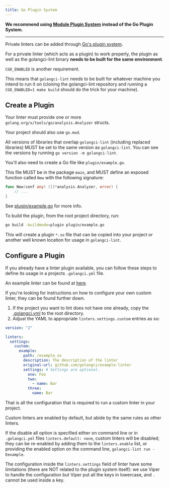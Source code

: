 ```yaml
---
title: Go Plugin System
---
```


**We recommend using [Module Plugin System](/plugins/module-plugins) instead of the Go Plugin System.**

---

Private linters can be added through [Go's plugin system](https://pkg.go.dev/plugin).

For a private linter (which acts as a plugin) to work properly,
the plugin as well as the golangci-lint binary **needs to be built for the same environment**.

`CGO_ENABLED` is another requirement.

This means that `golangci-lint` needs to be built for whatever machine you intend to run it on
(cloning the golangci-lint repository and running a `CGO_ENABLED=1 make build` should do the trick for your machine).

## Create a Plugin

Your linter must provide one or more `golang.org/x/tools/go/analysis.Analyzer` structs.

Your project should also use `go.mod`.

All versions of libraries that overlap `golangci-lint` (including replaced libraries) MUST be set to the same version as `golangci-lint`.
You can see the versions by running `go version -m golangci-lint`.

You'll also need to create a Go file like `plugin/example.go`.

This file MUST be in the package `main`, and MUST define an exposed function called `New` with the following signature:
```go
func New(conf any) ([]*analysis.Analyzer, error) {
	// ...
}
```

See [plugin/example.go](https://github.com/golangci/example-plugin-linter/blob/HEAD/plugin/example.go) for more info.

To build the plugin, from the root project directory, run:
```bash
go build -buildmode=plugin plugin/example.go
```

This will create a plugin `*.so` file that can be copied into your project or another well known location for usage in `golangci-lint`.

## Configure a Plugin

If you already have a linter plugin available, you can follow these steps to define its usage in a projects `.golangci.yml` file.

An example linter can be found at [here](https://github.com/golangci/example-plugin-linter).

If you're looking for instructions on how to configure your own custom linter, they can be found further down.

1. If the project you want to lint does not have one already, copy the [.golangci.yml](https://github.com/golangci/golangci-lint/blob/HEAD/.golangci.yml) to the root directory.
2. Adjust the YAML to appropriate `linters.settings.custom` entries as so:
  ```yaml title=.golangci.yml
  version: "2"

  linters:
    settings:
      custom:
        example:
          path: /example.so
          description: The description of the linter
          original-url: github.com/golangci/example-linter
          settings: # Settings are optional.
            one: Foo
            two:
              - name: Bar
            three:
              name: Bar
  ```

That is all the configuration that is required to run a custom linter in your project.

Custom linters are enabled by default, but abide by the same rules as other linters.

If the disable all option is specified either on command line or in `.golangci.yml` files `linters.default: none`, custom linters will be disabled;
they can be re-enabled by adding them to the `linters.enable` list,
or providing the enabled option on the command line, `golangci-lint run -Eexample`.

The configuration inside the `linters.settings` field of linter have some limitations (there are NOT related to the plugin system itself):
we use Viper to handle the configuration but Viper put all the keys in lowercase, and `.` cannot be used inside a key.
